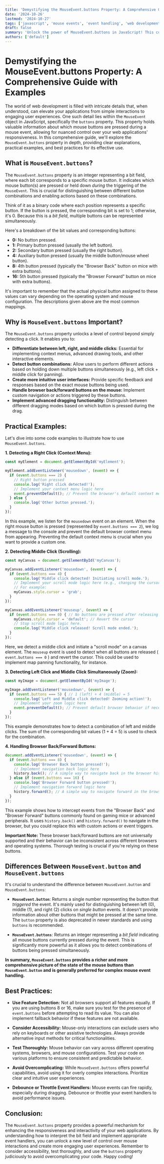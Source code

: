 ```yaml
---
title: 'Demystifying the MouseEvent.buttons Property: A Comprehensive Guide with Examples'
date: '2024-10-26'
lastmod: '2024-10-27'
tags: ['javascript', 'mouse events', 'event handling', 'web development', 'front-end development', 'MouseEvent', 'buttons property']
draft: false
summary: 'Unlock the power of MouseEvent.buttons in JavaScript! This comprehensive guide explains the MouseEvent.buttons property in detail, providing clear examples and use cases for advanced mouse event handling and responsive web interactions.'
authors: ['default']
---
```


# Demystifying the MouseEvent.buttons Property: A Comprehensive Guide with Examples

The world of web development is filled with intricate details that, when understood, can elevate your applications from simple interactions to engaging user experiences. One such detail lies within the `MouseEvent` object in JavaScript, specifically the `buttons` property.  This property holds valuable information about which mouse buttons are pressed during a mouse event, allowing for nuanced control over your web applications' responsiveness.  In this comprehensive guide, we'll explore the `MouseEvent.buttons` property in depth, providing clear explanations, practical examples, and best practices for its effective use.

## What is `MouseEvent.buttons`?

The `MouseEvent.buttons` property is an integer representing a bit field, where each bit corresponds to a specific mouse button. It indicates which mouse button(s) are pressed or held down *during* the triggering of the `MouseEvent`.  This is crucial for distinguishing between different button combinations and enabling actions based on these combinations.

Think of it as a binary code where each position represents a specific button. If the button is pressed, the corresponding bit is set to 1; otherwise, it's 0. Because this is a *bit field*, multiple buttons can be represented simultaneously.

Here's a breakdown of the bit values and corresponding buttons:

*   **0:** No button pressed.
*   **1:** Primary button pressed (usually the left button).
*   **2:** Secondary button pressed (usually the right button).
*   **4:** Auxiliary button pressed (usually the middle button/mouse wheel button).
*   **8:** 4th button pressed (typically the "Browser Back" button on mice with extra buttons).
*   **16:** 5th button pressed (typically the "Browser Forward" button on mice with extra buttons).

It's important to remember that the actual physical button assigned to these values can vary depending on the operating system and mouse configuration. The descriptions given above are the most common mappings.

## Why is `MouseEvent.buttons` Important?

The `MouseEvent.buttons` property unlocks a level of control beyond simply detecting a click. It enables you to:

*   **Differentiate between left, right, and middle clicks:** Essential for implementing context menus, advanced drawing tools, and other interactive elements.
*   **Detect button combinations:** Allow users to perform different actions based on holding down multiple buttons simultaneously (e.g., left click + middle click for panning).
*   **Create more intuitive user interfaces:** Provide specific feedback and responses based on the exact mouse buttons being used.
*   **Handle browser back/forward buttons on the mouse:**  Implement custom navigation or actions triggered by these buttons.
*   **Implement advanced dragging functionality:** Distinguish between different dragging modes based on which button is pressed during the drag.

## Practical Examples:

Let's dive into some code examples to illustrate how to use `MouseEvent.buttons`.

**1. Detecting a Right Click (Context Menu):**

```javascript
const myElement = document.getElementById('myElement');

myElement.addEventListener('mousedown', (event) => {
  if (event.buttons === 2) {
    // Right button pressed
    console.log('Right click detected!');
    // Implement your context menu logic here
    event.preventDefault(); // Prevent the browser's default context menu
  } else {
    console.log('Other button pressed.');
  }
});
```

In this example, we listen for the `mousedown` event on an element.  When the right mouse button is pressed (represented by `event.buttons === 2`), we log a message to the console and prevent the default browser context menu from appearing.  Preventing the default context menu is crucial when you want to provide a custom one.

**2. Detecting Middle Click (Scrolling):**

```javascript
const myCanvas = document.getElementById('myCanvas');

myCanvas.addEventListener('mousedown', (event) => {
  if (event.buttons === 4) {
    console.log('Middle click detected! Initiating scroll mode.');
    // Implement your scroll mode logic here (e.g., changing the cursor, enabling panning)
    // For example:
    myCanvas.style.cursor = 'grab';
  }
});

myCanvas.addEventListener('mouseup', (event) => {
  if (event.buttons === 0) { // No buttons are pressed after releasing
    myCanvas.style.cursor = 'default'; // Revert the cursor
    // Stop scroll mode logic here.
    console.log('Middle click released! Scroll mode ended.');
  }
});
```

Here, we detect a middle click and initiate a "scroll mode" on a canvas element. The `mouseup` event is used to detect when all buttons are released ( `event.buttons === 0` ) and revert the cursor. This could be used to implement map panning functionality, for instance.

**3. Detecting Left Click and Middle Click Simultaneously (Zoom):**

```javascript
const myImage = document.getElementById('myImage');

myImage.addEventListener('mousedown', (event) => {
  if (event.buttons === 5) { // 1 (left) + 4 (middle) = 5
    console.log('Left and Middle click detected! Zooming action!');
    // Implement your zoom logic here
    event.preventDefault(); // Prevent default browser behavior if necessary
  }
});
```

This example demonstrates how to detect a combination of left and middle clicks. The sum of the corresponding bit values (1 + 4 = 5) is used to check for the combination.

**4. Handling Browser Back/Forward Buttons:**

```javascript
document.addEventListener('mousedown', (event) => {
  if (event.buttons === 8) {
    console.log('Browser Back button pressed!');
    // Implement navigation back logic here
    history.back(); // A simple way to navigate back in the browser history
  } else if (event.buttons === 16) {
    console.log('Browser Forward button pressed!');
    // Implement navigation forward logic here
    history.forward(); // A simple way to navigate forward in the browser history
  }
});
```

This example shows how to intercept events from the "Browser Back" and "Browser Forward" buttons commonly found on gaming mice or advanced peripherals. It uses `history.back()` and `history.forward()` to navigate in the browser, but you could replace this with custom actions or event triggers.

**Important Note:** These browser back/forward buttons are not universally supported and their behavior can be inconsistent across different browsers and operating systems. Thorough testing is crucial if you're relying on these buttons.

## Differences Between `MouseEvent.button` and `MouseEvent.buttons`

It's crucial to understand the difference between `MouseEvent.button` and `MouseEvent.buttons`:

*   **`MouseEvent.button`**:  Returns a single number representing the button that *triggered* the event. It's mainly used for distinguishing between left (0), middle (1), and right (2) clicks on *single button* events. It doesn't provide information about other buttons that might be pressed at the same time.  The `button` property is also deprecated in newer standards and using `buttons` is recommended.

*   **`MouseEvent.buttons`**: Returns an integer representing a *bit field* indicating all mouse buttons currently pressed *during* the event.  This is significantly more powerful as it allows you to detect combinations of buttons being pressed simultaneously.

**In summary, `MouseEvent.buttons` provides a richer and more comprehensive picture of the state of the mouse buttons than `MouseEvent.button` and is generally preferred for complex mouse event handling.**

## Best Practices:

*   **Use Feature Detection:**  Not all browsers support all features equally. If you are using buttons 8 or 16, make sure you test for the presence of `event.buttons` before attempting to read its value.  You can also implement fallback behavior if these features are not available.

*   **Consider Accessibility:** Mouse-only interactions can exclude users who rely on keyboards or other assistive technologies. Always provide alternative input methods for critical functionalities.

*   **Test Thoroughly:**  Mouse behavior can vary across different operating systems, browsers, and mouse configurations. Test your code on various platforms to ensure consistent and predictable behavior.

*   **Avoid Overcomplicating:**  While `MouseEvent.buttons` offers powerful capabilities, avoid using it for overly complex interactions.  Prioritize clear and intuitive user experiences.

*   **Debounce or Throttle Event Handlers:**  Mouse events can fire rapidly, especially during dragging.  Debounce or throttle your event handlers to avoid performance issues.

## Conclusion:

The `MouseEvent.buttons` property provides a powerful mechanism for enhancing the responsiveness and interactivity of your web applications. By understanding how to interpret the bit field and implement appropriate event handlers, you can unlock a new level of control over mouse interactions and create more engaging user experiences. Remember to consider accessibility, test thoroughly, and use the `buttons` property judiciously to avoid overcomplicating your code.  Happy coding!